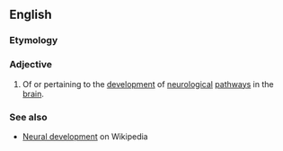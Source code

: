 ==English==

===Etymology===
{{prefix|en|neuro|developmental}}

===Adjective===
{{en-adj|-}}

# Of or pertaining to the [[development]] of [[neurological]] [[pathway]]s in the [[brain]].

===See also===
* [[w:Neural development|Neural development]] on Wikipedia